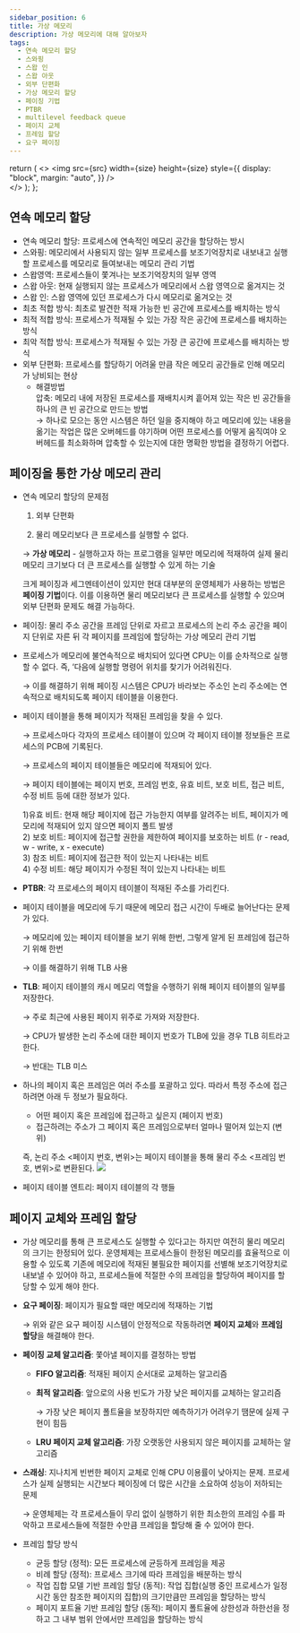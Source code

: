 ```yaml
---
sidebar_position: 6
title: 가상 메모리
description: 가상 메모리에 대해 알아보자
tags:
  - 연속 메모리 할당
  - 스와핑
  - 스왑 인
  - 스왑 아웃
  - 외부 단편화
  - 가상 메모리 할당
  - 페이징 기법
  - PTBR
  - multilevel feedback queue
  - 페이지 교체
  - 프레임 할당
  - 요구 페이징
---
```


  return (
    <>
      <img
        src={src}
        width={size}
        height={size}
        style={{
          display: "block",
          margin: "auto",
        }}
      />
      <br />
    </>
  );
};

## 연속 메모리 할당

- 연속 메모리 할당: 프로세스에 연속적인 메모리 공간을 할당하는 방시
- 스와핑: 메모리에서 사용되지 않는 일부 프로세스를 보조기억장치로 내보내고 실행할 프로세스를 메모리로 들여보내는 메모리 관리 기법
- 스왑영역: 프로세스들이 쫓겨나는 보조기억장치의 일부 영역
- 스왑 아웃: 현재 실행되지 않는 프로세스가 메모리에서 스왑 영역으로 옮겨지는 것
- 스왑 인: 스왑 영역에 있던 프로세스가 다시 메모리로 옮겨오는 것
- 최초 적합 방식: 최초로 발견한 적재 가능한 빈 공간에 프로세스를 배치하는 방식
- 최적 적합 방식: 프로세스가 적재될 수 있는 가장 작은 공간에 프로세스를 배치하는 방식
- 최악 적합 방식: 프로세스가 적재될 수 있는 가장 큰 공간에 프로세스를 배치하는 방식
- 외부 단편화: 프로세스를 할당하기 어려울 만큼 작은 메모리 공간들로 인해 메모리가 낭비되는 현상
    - 해결방법
        <br/>
        압축: 메모리 내에 저장된 프로세스를 재배치시켜 흩어져 있는 작은 빈 공간들을 하나의 큰 빈 공간으로 만드는 방법
        <br/>
        → 하나로 모으는 동안 시스템은 하던 일을 중지해야 하고 메모리에 있는 내용을 옮기는 작업은 많은 오버헤드를 야기하며 어떤 프로세스를 어떻게 움직여야 오버헤드를 최소화하며 압축할 수 있는지에 대한 명확한 방법을 결정하기 어렵다.
        
## 페이징을 통한 가상 메모리 관리

- 연속 메모리 할당의 문제점

    1) 외부 단편화

    2) 물리 메모리보다 큰 프로세스를 실행할 수 없다.

    → **가상 메모리** - 실행하고자 하는 프로그램을 일부만 메모리에 적재하여 실제 물리 메모리 크기보다 더 큰 프로세스를 실행할 수 있게 하는 기술

    크게 페이징과 세그멘테이션이 있지만 현대 대부분의 운영체제가 사용하는 방법은 **페이징 기법**이다.
    이를 이용하면 물리 메모리보다 큰 프로세스를 실행할 수 있으며 외부 단편화 문제도 해결 가능하다.
    
- 페이징: 물리 주소 공간을 프레임 단위로 자르고 프로세스의 논리 주소 공간을 페이지 단위로 자른 뒤 각 페이지를 프레임에 할당하는 가상 메모리 관리 기법
- 프로세스가 메모리에 불연속적으로 배치되어 있다면 CPU는 이를 순차적으로 실행할 수 없다. 즉, ‘다음에 실행할 명령어 위치를 찾기가 어려워진다.
  
    → 이를 해결하기 위해 페이징 시스템은 CPU가 바라보는 주소인 논리 주소에는 연속적으로 배치되도록 페이지 테이블을 이용한다.
    
- 페이지 테이블을 통해 페이지가 적재된 프레임을 찾을 수 있다.

    → 프로세스마다 각자의 프로세스 테이블이 있으며 각 페이지 테이블 정보들은 프로세스의 PCB에 기록된다.

    → 프로세스의 페이지 테이블들은 메모리에 적재되어 있다.

    → 페이지 테이블에는 페이지 번호, 프레임 번호, 유효 비트, 보호 비트, 접근 비트, 수정 비트 등에 대한 정보가 있다.

    1)유효 비트: 현재 해당 페이지에 접근 가능한지 여부를 알려주는 비트, 페이지가 메모리에 적재되어 있지 않으면 페이지 폴트 발생
    <br/>
    2) 보호 비트: 페이지에 접근할 권한을 제한하여 페이지를 보호하는 비트 (r - read, w - write, x - execute)
    <br/>
    3) 참조 비트: 페이지에 접근한 적이 있는지 나타내는 비트
    <br/>
    4) 수정 비트: 해당 페이지가 수정된 적이 있는지 나타내는 비트
    
- **PTBR**: 각 프로세스의 페이지 테이블이 적재된 주소를 가리킨다.
- 페이지 테이블을 메모리에 두기 때문에 메모리 접근 시간이 두배로 늘어난다는 문제가 있다.

    → 메모리에 있는 페이지 테이블을 보기 위해 한번, 그렇게 알게 된 프레임에 접근하기 위해 한번

    → 이를 해결하기 위해 TLB 사용
    
- **TLB**: 페이지 테이블의 캐시 메모리 역할을 수행하기 위해 페이지 테이블의 일부를 저장한다.

    → 주로 최근에 사용된 페이지 위주로 가져와 저장한다.

    → CPU가 발생한 논리 주소에 대한 페이지 번호가 TLB에 있을 경우 TLB 히트라고 한다.

    → 반대는 TLB 미스
    
- 하나의 페이지 혹은 프레임은 여러 주소를 포괄하고 있다. 따라서 특정 주소에 접근하려면 아래 두 정보가 필요하다.
    - 어떤 페이지 혹은 프레임에 접근하고 싶은지 (페이지 번호)
    - 접근하려는 주소가 그 페이지 혹은 프레임으로부터 얼마나 떨어져 있는지 (변위)
    
    즉, 논리 주소 <페이지 번호, 변위>는 페이지 테이블을 통해 물리 주소 <프레임 번호, 변위>로 변환된다.
    <Image src="https://user-images.githubusercontent.com/64428916/209499226-af16151c-22e0-4c9f-ba7e-38ac8ed844c7.png" size="700" />

    
- 페이지 테이블 엔트리: 페이지 테이블의 각 행들

## 페이지 교체와 프레임 할당


- 가상 메모리를 통해 큰 프로세스도 실행할 수 있다고는 하지만 여전히 물리 메모리의 크기는 한정되어 있다. 운영체제는 프로세스들이 한정된 메모리를 효율적으로 이용할 수 있도록 기존에 메모리에 적재된 불필요한 페이지를 선별해 보조기억장치로 내보낼 수 있어야 하고, 프로세스들에 적절한 수의 프레임을 할당하여 페이지를 할당할 수 있게 해야 한다.
- **요구 페이징**: 페이지가 필요할 때만 메모리에 적재하는 기법

    → 위와 같은 요구 페이징 시스템이 안정적으로 작동하려면 **페이지 교체**와 **프레임 할당**을 해결해야 한다.
    
- **페이징 교체 알고리즘**: 쫓아낼 페이지를 결정하는 방법
    - **FIFO 알고리즘**: 적재된 페이지 순서대로 교체하는 알고리즘
    - **최적 알고리즘**: 앞으로의 사용 빈도가 가장 낮은 페이지를 교체하는 알고리즘
        
        → 가장 낮은 페이지 폴트율을 보장하지만 예측하기가 어려우기 땜문에 실제 구현이 힘듬
        
    - **LRU 페이지 교체 알고리즘**: 가장 오랫동안 사용되지 않은 페이지를 교체하는 알고리즘
- **스래싱**: 지나치게 빈번한 페이지 교체로 인해 CPU 이용률이 낮아지는 문제. 프로세스가 실제 실행되는 시간보다 페이징에 더 많은 시간을 소요하여 성능이 저하되는 문제

    → 운영체제는 각 프로세스들이 무리 없이 실행하기 위한 최소한의 프레임 수를 파악하고 프로세스들에 적절한 수만큼 프레임을 할당해 줄 수 있어야 한다.
    
- 프레임 할당 방식
    - 균등 할당 (정적): 모든 프로세스에 균등하게 프레임을 제공
    - 비례 할당 (정적): 프로세스 크기에 따라 프레임을 배분하는 방식
    - 작업 집합 모델 기반 프레임 할당 (동적): 작업 집합(실행 중인 프로세스가 일정 시간 동안 참조한 페이지의 집합)의 크기만큼만 프레임을 할당하는 방식
    - 페이지 포트율 기반 프레임 할당 (동적): 페이지 폴트율에 상한성과 하한선을 정하고 그 내부 범위 안에서만 프레임을 할당하는 방식